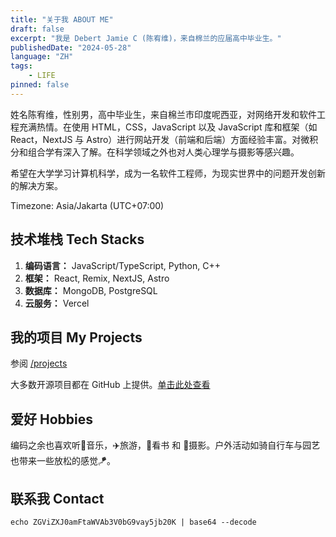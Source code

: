 ```yaml
---
title: "关于我 ABOUT ME"
draft: false
excerpt: "我是 Debert Jamie C (陈宥维)，来自棉兰的应届高中毕业生。"
publishedDate: "2024-05-28"
language: "ZH"
tags:
    - LIFE
pinned: false
---
```


姓名陈宥维，性别男，高中毕业生，来自棉兰市印度呢西亚，对网络开发和软件工程充满热情。在使用 HTML，CSS，JavaScript 以及 JavaScript 库和框架（如 React，NextJS 与 Astro）进行网站开发（前端和后端）方面经验丰富。对微积分和组合学有深入了解。在科学领域之外也对人类心理学与摄影等感兴趣。

希望在大学学习计算机科学，成为一名软件工程师，为现实世界中的问题开发创新的解决方案。

Timezone: Asia/Jakarta (UTC+07:00)

## 技术堆栈 Tech Stacks

1. **编码语言：** JavaScript/TypeScript, Python, C++
2. **框架：** React, Remix, NextJS, Astro
3. **数据库：** MongoDB, PostgreSQL
4. **云服务：** Vercel

## 我的项目 My Projects

参阅 [/projects](/projects)

大多数开源项目都在 GitHub 上提供。[单击此处查看](https://github.com/debertjamie)

## 爱好 Hobbies

编码之余也喜欢听🎵音乐，✈️旅游，📖看书 和 📸摄影。户外活动如骑自行车与园艺也带来一些放松的感觉🪁。

## 联系我 Contact

```shell
echo ZGViZXJ0amFtaWVAb3V0bG9vay5jb20K | base64 --decode
```
